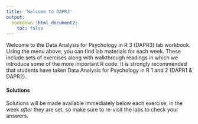 ```yaml
---
title: 'Welcome to DAPR3'
output: 
  bookdown::html_document2:
    toc: false
---
```


Welcome to the Data Analysis for Psychology in R 3 (DAPR3) lab workbook. Using the menu above, you can find lab materials for each week. These include sets of exercises along with walkthrough readings in which we introduce some of the more important R code. It is strongly recommended that students have taken Data Analysis for Psychology in R 1 and 2  (DAPR1 & DAPR2).   
   
#### Solutions   
Solutions will be made available immediately below each exercise, in the week *after* they are set, so make sure to re-visit the labs to check your answers.  
